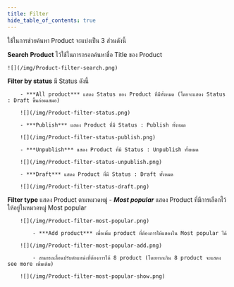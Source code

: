 ```yaml
---
title: Filter
hide_table_of_contents: true
---
```



<TabItem value="Filter">
 
ใช้ในการช่วยค้นหา Product จะแบ่งเป็น 3 ส่วนดังนี้

<Tabs>
<TabItem value="Search Product" label="Search Product" default>

**Search Product** ไว้ใช้ในการกรอกค้นหาชื่อ Title ของ Product

    ![](/img/Product-filter-search.png)

</TabItem>
<TabItem value="Filter by status" label="Filter by status">

**Filter by status** มี Status ดังนี้

        - ***All product*** แสดง Status ของ Product ที่มีทั้งหมด (โดยจะแสดง Status : Draft ขึ้นก่อนเสมอ)

        ![](/img/Product-filter-status.png)

        - ***Publish*** แสดง Product ที่มี Status : Publish ทั้งหมด

        ![](/img/Product-filter-status-publish.png)

        - ***Unpublish*** แสดง Product ที่มี Status : Unpublish ทั้งหมด

        ![](/img/Product-filter-status-unpublish.png)

        - ***Draft*** แสดง Product ที่มี Status : Draft ทั้งหมด

        ![](/img/Product-filter-status-draft.png)

</TabItem>
<TabItem value="Filter type" label="Filter type">

**Filter type** แสดง Product ตามหมวดหมู่ 
        - ***Most popular*** แสดง Product ที่มีการเลือกไว้ให้อยู่ในหมวดหมู่ Most popular 

        ![](/img/Product-filter-most-popular.png)

            - ***Add product*** เพื่อเพิ่ม product ที่ต้องการให้แสดงใน Most popular ได้ 

        ![](/img/Product-filter-most-popular-add.png)

            - สามารถเลื่อนปรับตำแหน่งที่ต้องการได้ 8 product (โดยหากเกิน 8 product จะแสดง see more เพิ่มเติม)

        ![](/img/Product-filter-most-popular-show.png)
        
</TabItem>

</Tabs>
</TabItem>
